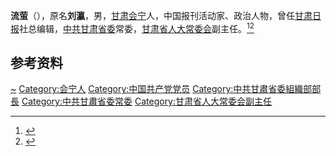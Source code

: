 {{Otheruses|other=名为刘瀛的其他人物|刘瀛}}

'''流萤'''（{{bd|1927年||2005年|11月23日}}），原名'''刘瀛'''，男，[[甘肃|甘肃]][[会宁|会宁]]人，中国报刊活动家、政治人物，曾任[[甘肃日报|甘肃日报]]社总编辑，[[中共甘肃省委|中共甘肃省委]]常委，[[甘肃省人大常委会|甘肃省人大常委会]]副主任。<ref>{{Cite web|title=流萤先生创建兰州碑林往事(图)|url=http://www.tianshui.com.cn/news/zjts/2020052115024198567.htm|accessdate=2020-07-19|work=天水在线|archive-date=2020-07-19|archive-url=https://web.archive.org/web/20200719071733/http://www.tianshui.com.cn/news/zjts/2020052115024198567.htm|dead-url=no}}</ref><ref>{{Cite book|title=中华当代文化名人大辞典|author=张品兴, 殷登祥, 陈有进等主编|publisher=中国广播电视出版社|year=1992|isbn=9787504315137|location=北京|pages=}}</ref>

== 参考资料 ==
{{reflist}}

{{中国人物小作品}}

{{Authority control}}
{{DEFAULTSORT:Liu流}}
[[Category:刘姓|~]]
[[Category:会宁人|Category:会宁人]]
[[Category:中国共产党党员|Category:中国共产党党员]]
[[Category:中共甘肅省委組織部部長|Category:中共甘肅省委組織部部長]]
[[Category:中共甘肅省委常委|Category:中共甘肅省委常委]]
[[Category:甘肃省人大常委会副主任|Category:甘肃省人大常委会副主任]]